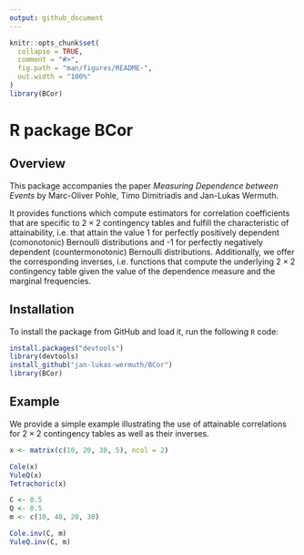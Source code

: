 ```yaml
---
output: github_document
---
```


<!-- README.md is generated from README.Rmd. Please edit that file -->

```r
knitr::opts_chunk$set(
  collapse = TRUE,
  comment = "#>",
  fig.path = "man/figures/README-",
  out.width = "100%"
)
library(BCor)
```

# R package BCor

## Overview

<!-- badges: start -->
<!-- badges: end -->

This package accompanies the paper _Measuring Dependence between Events_ by Marc-Oliver Pohle, Timo Dimitriadis and Jan-Lukas Wermuth.

It provides functions which compute estimators for correlation coefficients that are specific to $2 \times 2$ contingency tables and fulfill the characteristic of attainability, i.e. that attain the value 1 for perfectly positively dependent (comonotonic) Bernoulli distributions and -1 for perfectly negatively dependent (countermonotonic) Bernoulli distributions. Additionally, we offer the corresponding inverses, i.e. functions that compute the underlying $2 \times 2$ contingency table given the value of the dependence measure and the marginal frequencies.

## Installation

To install the package from GitHub and load it, run the following `R` code:

``` r
install.packages("devtools")
library(devtools)
install_github("jan-lukas-wermuth/BCor")
library(BCor)
```

## Example

We provide a simple example illustrating the use of attainable correlations for $2 \times 2$ contingency tables as well as their inverses.

```r
x <- matrix(c(10, 20, 30, 5), ncol = 2)

Cole(x)
YuleQ(x)
Tetrachoric(x)

C <- 0.5
Q <- 0.5
m <- c(10, 40, 20, 30)

Cole.inv(C, m)
YuleQ.inv(C, m)
```
